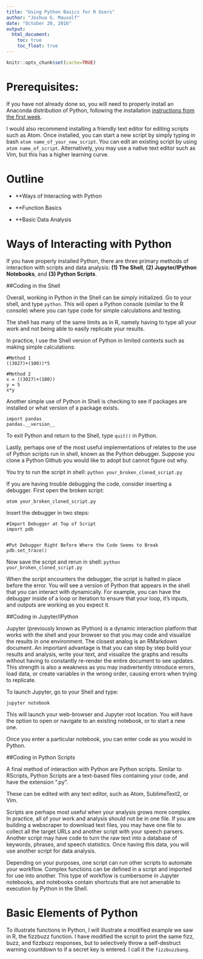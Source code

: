 ```yaml
---
title: "Using Python Basics for R Users"
author: "Joshua G. Mausolf"
date: "October 20, 2016"
output:
  html_document:
    toc: true
    toc_float: true
---
```


```r
knitr::opts_chunk$set(cache=TRUE)
```


# Prerequisites:

If you have not already done so, you will need to properly install an Anaconda distribution of Python, following the installation [instructions from the first week](www.link).

I would also recommend installing a friendly text editor for editing scripts such as Atom. Once installed, you can start a new script by simply typing in bash `atom name_of_your_new_script`. You can edit an existing script by using `atom name_of_script`. Alternatively, you may use a native text editor such as Vim, but this has a higher learning curve.


# Outline

* **Ways of Interacting with Python

* **Function Basics

* **Basic Data Analysis


# Ways of Interacting with Python

If you have properly installed Python, there are three primary methods of interaction with scripts and data analysis: **(1) The Shell**, **(2) Jupyter/IPython Notebooks**, and **(3) Python Scripts**.

##Coding in the Shell

Overall, working in Python in the Shell can be simply initialized. Go to your shell, and type `python`. This will open a Python console (similar to the R console) where you can type code for simple calculations and testing.

The shell has many of the same limits as in R, namely having to type all your work and not being able to easily replicate your results.

In practice, I use the Shell version of Python in limited contexts such as making simple calculations:

```
#Method 1
((3027)+(100))*5

#Method 2
x = ((3027)+(100))
y = 5
x*y

```
Another simple use of Python in Shell is checking to see if packages are installed or what version of a package exists.

```
import pandas
pandas.__version__

```
To exit Python and return to the Shell, type `quit()` in Python.

Lastly, perhaps one of the most useful implementations of relates to the use of Python scripts run in shell, known as the Python debugger. Suppose you clone a Python Github you would like to adopt but cannot figure out why.

You try to run the script in shell:
`python your_broken_cloned_script.py`

If you are having trouble debugging the code, consider inserting a debugger. First open the broken script:

`atom your_broken_cloned_script.py`

Insert the debugger in two steps:

```
#Import Debugger at Top of Script
import pdb


#Put Debugger Right Before Where the Code Seems to Break
pdb.set_trace()

```

Now save the script and rerun in shell: `python your_broken_cloned_script.py`

When the script encounters the debugger, the script is halted in place before the error. You will see a version of Python that appears in the shell that you can interact with dynamically. For example, you can have the debugger inside of a loop or iteration to ensure that your loop, it's inputs, and outputs are working as you expect it.

##Coding in Jupyter/IPython

Jupyter (previously known as IPython) is a dynamic interaction platform that works with the shell and your browser so that you may code and visualize the results in one environment. The closest analog is an RMarkdown document. An important advantage is that you can step by step build your results and analysis, write your text, and visualize the graphs and results without having to constantly re-render the entire document to see updates. This strength is also a weakness as you may inadvertently introduce errors, load data, or create variables in the wrong order, causing errors when trying to replicate.

To launch Jupyter, go to your Shell and type:

`jupyter notebook`

This will launch your web-browser and Jupyter root location. You will have the option to open or navigate to an existing notebook, or to start a new one.

Once you enter a particular notebook, you can enter code as you would in Python.

##Coding in Python Scripts

A final method of interaction with Python are Python scripts. Similar to RScripts, Python Scripts are a text-based files containing your code, and have the extension ".py".

These can be edited with any text editor, such as Atom, SublimeText2, or Vim.

Scripts are perhaps most useful when your analysis grows more complex. In practice, all of your work and analysis should not be in one file. If you are building a webscraper to download text files, you may have one file to collect all the target URLs and another script with your speech parsers. Another script may have code to turn the raw text into a database of keywords, phrases, and speech statistics. Once having this data, you will use another script for data analysis.

Depending on your purposes, one script can run other scripts to automate your workflow. Complex functions can be defined in a script and imported for use into another. This type of workflow is cumbersome in Jupyter notebooks, and notebooks contain shortcuts that are not amenable to execution by Python in the Shell.


# Basic Elements of Python

To illustrate functions in Python, I will illustrate a modified example we saw in R, the fizzbuzz function. I have modified the script to print the same fizz, buzz, and fizzbuzz responses, but to selectively throw a self-destruct warning countdown to if a secret key is entered. I call it the `fizzbuzzbang`.
